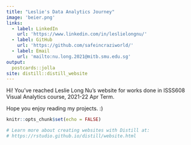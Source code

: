 ```yaml
---
title: "Leslie's Data Analytics Journey"
image: 'beier.png'
links: 
  - label: LinkedIn
    url: 'https://www.linkedin.com/in/leslielongnu/'
  - label: GitHub
    url: 'https://github.com/safeincraziworld/'
  - label: Email
    url: 'mailto:nu.long.2021@mitb.smu.edu.sg'
output:
  postcards::jolla
site: distill::distill_website
---
```


Hi! You've reached Leslie Long Nu's website for works done in ISSS608 Visual Analytics course, 2021-22 Apr Term. 

Hope you enjoy reading my projects. :)

```r
knitr::opts_chunk$set(echo = FALSE)

# Learn more about creating websites with Distill at:
# https://rstudio.github.io/distill/website.html

```

